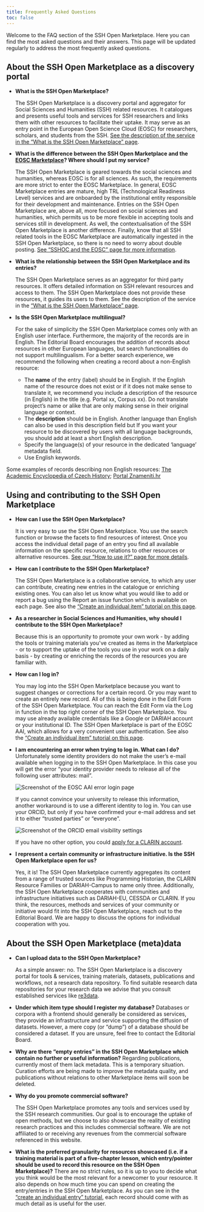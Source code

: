 ```yaml
---
title: Frequently Asked Questions
toc: false
---
```

Welcome to the FAQ section of the SSH Open Marketplace. Here you can find the most asked questions
and their answers. This page will be updated regularly to address the most frequently asked
questions.

## About the SSH Open Marketplace as a discovery portal

- **What is the SSH Open Marketplace?**

  The SSH Open Marketplace is a discovery portal and aggregator for Social Sciences and Humanities (SSH) related resources. It catalogues and presents useful tools and services for SSH researchers and links them with other resources to facilitate their uptake. It may serve as an entry point in the European Open Science Cloud (EOSC) for researchers, scholars, and students from the SSH. [See the description of the service in the “What is the SSH Open Marketplace” page](/about/service).
- **What is the difference between the SSH Open Marketplace and the [EOSC Marketplace](https://marketplace.eosc-portal.eu/)? Where should I put my service?**

  The SSH Open Marketplace is geared towards the social sciences and humanities, whereas EOSC is for all sciences. As such, the requirements are more strict to enter the EOSC Marketplace. In general, EOSC Marketplace entries are mature, high TRL (Technological Readiness Level) services and are onboarded by the institutional entity responsible for their development and maintenance. Entries on the SSH Open Marketplace are, above all, more focused on social sciences and humanities, which permits us to be more flexible in accepting tools and services still in development. As well, the contextualisation of the SSH Open Marketplace is another difference. Finally, know that all SSH related tools in the EOSC Marketplace are automatically ingested in the SSH Open Marketplace, so there is no need to worry about double posting. [See “SSHOC and the EOSC” page for more information](/about/sshoc-eosc).
- **What is the relationship between the SSH Open Marketplace and its entries?**

  The SSH Open Marketplace serves as an aggregator for third party resources. It offers detailed information on SSH relevant resources and access to them. The SSH Open Marketplace does not provide these resources, it guides its users to them. See the description of the service in the [“What is the SSH Open Marketplace” page](/about/service).
- **Is the SSH Open Marketplace multilingual?**

  For the sake of simplicity the SSH Open Marketplace comes only with an English user interface. Furthermore, the majority of the records are in English. The Editorial Board  encourages the addition of records about resources in other European languages, but search functionalities do not support multilingualism. For a better search experience, we recommend the following when creating a record about a non-English resource:

  - The **name** of the entry (label) should be in English. If the English name of the resource does not exist or if it does not make sense to translate it, we recommend you include a description of the resource (in English) in the title (e.g. Portal xx, Corpus xx). Do not translate project’s name or alike that are only making sense in their original language or context.
  - The **description** should be in English. Another language than English can also be used in this description field but If you want your resource to be discovered by users with all language backgrounds, you should add at least a short English description.
  - Specify the language(s) of your resource in the dedicated ‘language’ metadata field.
  - Use English keywords.

Some examples of records describing non English resources: [The Academic Encyclopedia of Czech History](/tool-or-service/foCkv4); [Portal Znameniti.hr](/tool-or-service/2tO2SM)

## Using and contributing to the SSH Open Marketplace

- **How can I use the SSH Open Marketplace?**

  It is very easy to use the SSH Open Marketplace. You use the search function or browse the facets to find resources of interest. Once you access the individual detail page of an entry you find all available information on the specific resource, relations to other resources or alternative resources. [See our “How to use it?” page for more details](/about/service).
- **How can I contribute to the SSH Open Marketplace?**

  The SSH Open Marketplace is a collaborative service, to which any user can contribute, creating
  new entries in the catalogue or enriching existing ones. You can also let us know what you would
  like to add or report a bug using the Report an issue function which is available on each page.
  See also the [“Create an individual item” tutorial on this page](/contribute/create-an-individual-item).
- **As a researcher in Social Sciences and Humanities, why should I contribute to the SSH Open
  Marketplace?**

  Because this is an opportunity to promote your own work - by adding the tools or training
  materials you've created as items in the Marketplace - or to support the uptake of the tools you
  use in your work on a daily basis - by creating or enriching the records of the resources you are
  familiar with.
- **How can I log in?**

  You may log into the SSH Open Marketplace because you want to suggest changes or corrections for a certain record. Or you may want to create an entirely new record. All of this is being done in the Edit Form of the SSH Open Marketplace. You can reach the Edit Form via the Log in function in the top right corner of the SSH Open Marketplace. You may use already available credentials like a Google or DARIAH account or your institutional ID. The SSH Open Marketplace is part of the EOSC AAI, which allows for a very convenient user authentication. See also the [“Create an individual item” tutorial on this page](/contribute/create-an-individual-item).
- **I am encountering an error when trying to log in. What can I do?**
  Unfortunately some identity providers do not make the user’s e-mail available when logging in to the SSH Open Marketplace. In this case you will get the error “your identity provider needs to release all of the following user attributes: mail”.

  ![Screenshot of the EOSC AAI error login page](/assets/cms/images/eosc_aai_login_error.png "Screenshot of the EOSC AAI error login page")

  If you cannot convince your university to release this information, another workaround is to use a different identity to log in. You can use your ORCID, but only if you have confirmed your e-mail address and set it to either “trusted parties” or “everyone”.

  ![Screenshot of the ORCID email visibility settings](/assets/cms/images/screenshot-2024-03-12-at-10.30.12.png "Screenshot of the ORCID email visibility settings")

  If you have no other option, you could [apply for a CLARIN account](https://user.clarin.eu/user/register).
- **I represent a certain community or infrastructure initiative. Is the SSH Open Marketplace open for us?**

  Yes, it is! The SSH Open Marketplace currently aggregates its content from a range of trusted sources like Programming Historian, the CLARIN Resource Families or DARIAH-Campus to name only three. Additionally, the SSH Open Marketplace cooperates with communities and infrastructure initiatives such as DARIAH-EU, CESSDA or CLARIN. If you think, the resources, methods and services of your community or initiative would fit into the SSH Open Marketplace, reach out to the Editorial Board. We are happy to discuss the options for individual cooperation with you.

## About the SSH Open Marketplace (meta)data

- **Can I upload data to the SSH Open Marketplace?**

  As a simple answer: no. The SSH Open Marketplace is a discovery portal for tools & services,
  training materials, datasets, publications and workflows, not a research data repository. To find
  suitable research data repositories for your research data we advise that you consult established
  services like [re3data](https://www.re3data.org/).
- **Under which item type should I register my database?**
  Databases or corpora with a frontend should generally be considered as services, they provide an infrastructure and service supporting the diffusion of datasets. However, a mere copy (or “dump”) of a database should be considered a dataset. If you are unsure, feel free to contact the Editorial Board.
- **Why are there “empty entries” in the SSH Open Marketplace which contain no further or useful information?**
  Regarding publications, currently most of them lack metadata. This is a temporary situation. Curation efforts are being made to improve the metadata quality, and publications without relations to other Marketplace items will soon be deleted.
- **Why do you promote commercial software?**

  The SSH Open Marketplace promotes any tools and services used by the SSH research communities. Our
  goal is to encourage the uptake of open methods, but we choose to also showcase the reality of
  existing research practices and this includes commercial software. We are not affiliated to or
  receiving any revenues from the commercial software referenced in this website.
- **What is the preferred granularity for resources showcased (i.e. if a training material is part of a five-chapter lesson, which entry/pointer should be used to record this resource on the SSH Open Marketplace)?**
  There are no strict rules, so it is up to you to decide what you think would be the most relevant for a newcomer to your resource. It also depends on how much time you can spend on creating the entry/entries in the SSH Open Marketplace. As you can see in the [“create an individual entry” tutorial](/contribute/create-an-individual-item), each record should come with as much detail as is useful for the user.
